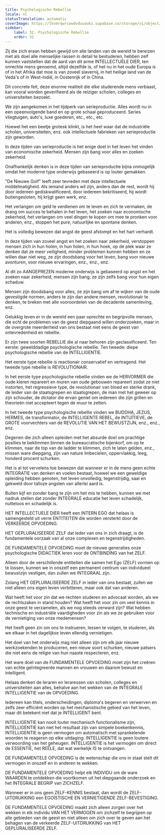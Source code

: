 ```yaml
---
title: Psychologische Rebellie
locale: nl
statusTranslation: automatic
coverImage: https://lhvmrqwrcowdvduuaukz.supabase.co/storage/v1/object/public/strapi-uploads/small_cover-educacion-fundamental.webp-2d51a7828a2b1309555be27f7e2a61a0.webp
sidebar:
    label: 32. Psychologische Rebellie
    order: 32
---
```

Zij die zich eraan hebben gewijd om alle landen van de wereld te bereizen met als doel alle menselijke rassen in detail te bestuderen, hebben zelf kunnen vaststellen dat de aard van dit arme INTELLECTUELE DIER, ten onrechte mens genoemd, altijd dezelfde is, of het nu in het oude Europa is of in het Afrika dat moe is van zoveel slavernij, in het heilige land van de Veda's of in West-Indië, in Oostenrijk of in China.

Dit concrete feit, deze enorme realiteit die elke studerende mens verbaast, kan vooral worden geverifieerd als de reiziger scholen, colleges en universiteiten bezoekt.

We zijn aangekomen in het tijdperk van serieproductie. Alles wordt nu in een opeenvolgende band en op grote schaal geproduceerd. Series vliegtuigen, auto's, luxe goederen, etc., etc., etc.

Hoewel het een beetje grotesk klinkt, is het heel waar dat de industriële scholen, universiteiten, enz. ook intellectuele fabrieken van serieproductie zijn geworden.

In deze tijden van serieproductie is het enige doel in het leven het vinden van economische zekerheid. Mensen zijn bang voor alles en zoeken zekerheid.

Onafhankelijk denken is in deze tijden van serieproductie bijna onmogelijk omdat het moderne type onderwijs gebaseerd is op louter gemakken.

"De Nieuwe Golf" leeft zeer tevreden met deze intellectuele middelmatigheid. Als iemand anders wil zijn, anders dan de rest, wordt hij door iedereen gediskwalificeerd, door iedereen bekritiseerd, hij wordt buitengesloten, hij krijgt geen werk, enz.

Het verlangen om geld te verdienen om te leven en zich te vermaken, de drang om succes te behalen in het leven, het zoeken naar economische zekerheid, het verlangen om veel dingen te kopen om mee te pronken voor anderen, enz., stoppen het pure, natuurlijke en spontane denken.

Het is volledig bewezen dat angst de geest afstompt en het hart verhardt.

In deze tijden van zoveel angst en het zoeken naar zekerheid, verstoppen mensen zich in hun holen, in hun holen, in hun hoek, op de plek waar ze denken dat ze meer veiligheid, minder problemen kunnen hebben en ze willen daar niet weg, ze zijn doodsbang voor het leven, bang voor nieuwe avonturen, voor nieuwe ervaringen, enz., enz., enz.

Al dit zo AANGEPREZEN moderne onderwijs is gebaseerd op angst en het zoeken naar zekerheid, mensen zijn bang, ze zijn zelfs bang voor hun eigen schaduw.

Mensen zijn doodsbang voor alles, ze zijn bang om af te wijken van de oude gevestigde normen, anders te zijn dan andere mensen, revolutionair te denken, te breken met alle vooroordelen van de decadente samenleving, enz.

Gelukkig leven er in de wereld een paar oprechte en begripvolle mensen, die echt de problemen van de geest diepgaand willen onderzoeken, maar in de overgrote meerderheid van ons bestaat niet eens de geest van ontevredenheid en rebellie.

Er zijn twee soorten REBELLIE die al naar behoren zijn geclassificeerd. Ten eerste: gewelddadige psychologische rebellie. Ten tweede: diepe psychologische rebellie van de INTELLIGENTIE.

Het eerste type rebellie is reactionair conservatief en vertragend. Het tweede type rebellie is REVOLUTIONAIR.

In het eerste type psychologische rebellie vinden we de HERVORMER die oude kleren repareert en muren van oude gebouwen repareert zodat ze niet instorten, het regressieve type, de revolutionair van bloed en sterke drank, de leider van de staatsgrepen en staatsgrepen, de man met het geweer op zijn schouder, de dictator die ervan geniet om iedereen die zijn grillen en theorieën niet accepteert tegen de muur te zetten.

In het tweede type psychologische rebellie vinden we BUDDHA, JEZUS, HERMES, de transformator, de INTELLIGENTE REBEL, de INTUÏTIEVE, de GROTE voorvechters van de REVOLUTIE VAN HET BEWUSTZIJN, enz., enz., enz.

Degenen die zich alleen opleiden met het absurde doel om prachtige posities te beklimmen binnen de bureaucratische bijenkorf, om op te klimmen, naar de top van de ladder te klimmen, zich te laten gelden, enz., missen ware diepgang, zijn van nature Imbecielen, oppervlakkig, leeg, honderd procent schurken.

Het is al tot vervelens toe bewezen dat wanneer er in de mens geen echte INTEGRATIE van denken en voelen bestaat, hoewel we een geweldige opleiding hebben genoten, het leven onvolledig, tegenstrijdig, saai en gekweld door talloze angsten van allerlei aard is.

Buiten kijf en zonder bang te zijn om het mis te hebben, kunnen we met nadruk stellen dat zonder INTEGRALE educatie het leven schadelijk, nutteloos en schadelijk is.

HET INTELLECTUELE DIER heeft een INTERN EGO dat helaas is samengesteld uit verre ENTITEITEN die worden versterkt door de VERKEERDE OPVOEDING.

HET GEPLURALISEERDE ZELF dat ieder van ons in zich draagt, is de fundamentele oorzaak van al onze complexen en tegenstrijdigheden.

DE FUNDAMENTELE OPVOEDING moet de nieuwe generaties onze psychologische DIDACTIEK leren voor de ONTBINDING van het ZELF.

Alleen door de verschillende entiteiten die samen het Ego (ZELF) vormen op te lossen, kunnen we in onszelf een permanent centrum van individueel bewustzijn vestigen, dan zullen we INTEGRAAL zijn.

Zolang HET GEPLURALISEERDE ZELF in ieder van ons bestaat, zullen we niet alleen ons eigen leven verbitteren, maar ook dat van anderen.

Wat heeft het voor zin dat we rechten studeren en advocaat worden, als we de rechtszaken in stand houden? Wat heeft het voor zin om veel kennis in onze geest te verzamelen, als we nog steeds verward zijn? Wat hebben technische en industriële vaardigheden voor zin als we ze gebruiken voor de vernietiging van onze medemensen?

Het heeft geen zin om ons te instrueren, lessen te volgen, te studeren, als we elkaar in het dagelijkse leven ellendig vernietigen.

Het doel van het onderwijs mag niet alleen zijn om elk jaar nieuwe werkzoekenden te produceren, een nieuw soort schurken, nieuwe patsers die niet eens de religie van hun naaste respecteren, enz.

Het ware doel van de FUNDAMENTELE OPVOEDING moet zijn het creëren van echte geïntegreerde mannen en vrouwen en daarom bewust en intelligent.

Helaas denken de leraren en leraressen van scholen, colleges en universiteiten aan alles, behalve aan het wekken van de INTEGRALE INTELLIGENTIE van de OPVOEDING.

Iedereen kan titels, onderscheidingen, diploma's begeren en verwerven en zelfs zeer efficiënt worden op het mechanistische gebied van het leven, maar dit betekent niet dat je INTELLIGENT bent.

INTELLIGENTIE kan nooit louter mechanisch functionalisme zijn, INTELLIGENTIE kan niet het resultaat zijn van simpele boekenkennis, INTELLIGENTIE is geen vermogen om automatisch met sprankelende woorden te reageren op elke uitdaging. INTELLIGENTIE is geen loutere verwoording van het geheugen. INTELLIGENTIE is het vermogen om direct de ESSENTIE, het REËLE, dat wat werkelijk IS te ontvangen.

DE FUNDAMENTELE OPVOEDING is de wetenschap die ons in staat stelt dit vermogen in onszelf en in anderen te wekken.

DE FUNDAMENTELE OPVOEDING helpt elk INDIVIDU om de ware WAARDEN te ontdekken die voortkomen uit het diepgaande onderzoek en het INTEGRALE BEGRIP van ZICHZELF.

Wanneer er in ons geen ZELF-KENNIS bestaat, dan wordt de ZELF-UITDRUKKING een EGOÏSTISCHE EN VERNIETIGENDE ZELF-BEVESTIGING.

DE FUNDAMENTELE OPVOEDING maakt zich alleen zorgen over het wekken in elk individu VAN HET VERMOGEN om zichzelf te begrijpen op alle gebieden van de geest en niet alleen om zich over te geven aan het behagen van de verkeerde ZELF-UITDRUKKING van HET GEPLURALISEERDE ZELF.

